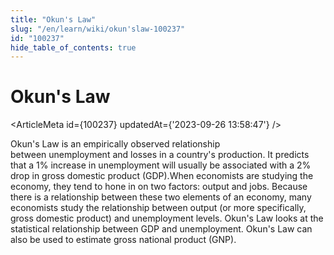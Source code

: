```yaml
---
title: "Okun's Law"
slug: "/en/learn/wiki/okun'slaw-100237"
id: "100237"
hide_table_of_contents: true
---
```



# Okun's Law

<ArticleMeta id={100237} updatedAt={'2023-09-26 13:58:47'} />
<div className='border-solid border-b border-t-0 my-4 border-[var(--ifm-color-gray-300)]' />

Okun's Law is an empirically observed relationship between unemployment and losses in a country's production. It predicts that a 1% increase in unemployment will usually be associated with a 2% drop in gross domestic product (GDP).When economists are studying the economy, they tend to hone in on two factors: output and jobs. Because there is a relationship between these two elements of an economy, many economists study the relationship between output (or more specifically, gross domestic product) and unemployment levels. Okun's Law looks at the statistical relationship between GDP and unemployment. Okun's Law can also be used to estimate gross national product (GNP).
